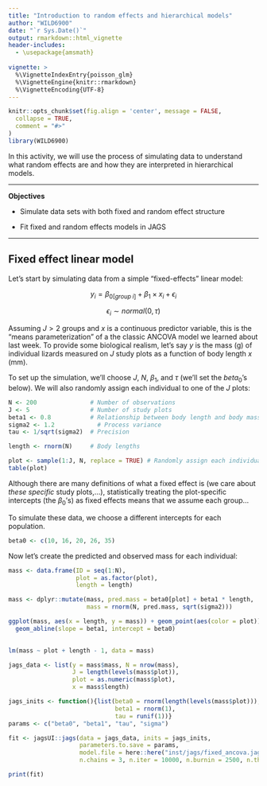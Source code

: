 ```yaml
---
title: "Introduction to random effects and hierarchical models"
author: "WILD6900"
date: "`r Sys.Date()`"
output: rmarkdown::html_vignette
header-includes:
  - \usepackage{amsmath}
  
vignette: >
  %\VignetteIndexEntry{poisson_glm}
  %\VignetteEngine{knitr::rmarkdown}
  %\VignetteEncoding{UTF-8}
---
```


```r
knitr::opts_chunk$set(fig.align = 'center', message = FALSE,
  collapse = TRUE,
  comment = "#>"
)
library(WILD6900)
```

In this activity, we will use the process of simulating data to understand what random effects are and how they are interpreted in hierarchical models.

***
**Objectives**

* Simulate data sets with both fixed and random effect structure   

* Fit fixed and random effects models in JAGS  

***

## Fixed effect linear model

Let's start by simulating data from a simple "fixed-effects" linear model:

$$y_i = \beta_{0[group\; i]} + \beta_1 \times x_i + \epsilon_i$$

$$\epsilon_i \sim normal(0, \tau)$$

Assuming $J > 2$ groups and $x$ is a continuous predictor variable, this is the "means parameterization" of a the classic ANCOVA model we learned about last week. To provide some biological realism, let's say $y$ is the mass (g) of individual lizards measured on $J$ study plots as a function of body length $x$ (mm). 

To set up the simulation, we'll choose $J$, $N$, $\beta_1$, and $\tau$ (we'll set the $beta_0$'s below). We will also randomly assign each individual to one of the $J$ plots:

```r
N <- 200               # Number of observations
J <- 5                 # Number of study plots
beta1 <- 0.8           # Relationship between body length and body mass
sigma2 <- 1.2            # Process variance
tau <- 1/sqrt(sigma2)  # Precision 

length <- rnorm(N)     # Body lengths

plot <- sample(1:J, N, replace = TRUE) # Randomly assign each individual to a plot
table(plot)
```

Although there are many definitions of what a fixed effect is (we care about *these specific* study plots,...), statistically treating the plot-specific intercepts (the $\beta_0$'s) as fixed effects means that we assume each group...

To simulate these data, we choose a different intercepts for each population. 

```r
beta0 <- c(10, 16, 20, 26, 35)
```

Now let's create the predicted and observed mass for each individual:

```r
mass <- data.frame(ID = seq(1:N),
                   plot = as.factor(plot),
                   length = length)

mass <- dplyr::mutate(mass, pred.mass = beta0[plot] + beta1 * length,
                      mass = rnorm(N, pred.mass, sqrt(sigma2)))

ggplot(mass, aes(x = length, y = mass)) + geom_point(aes(color = plot)) +
  geom_abline(slope = beta1, intercept = beta0)
  
```

```r
lm(mass ~ plot + length - 1, data = mass)
```

```r
jags_data <- list(y = mass$mass, N = nrow(mass), 
                  J = length(levels(mass$plot)),
                  plot = as.numeric(mass$plot),
                  x = mass$length)

jags_inits <- function(){list(beta0 = rnorm(length(levels(mass$plot))), 
                              beta1 = rnorm(1),
                              tau = runif(1))}
params <- c("beta0", "beta1", "tau", "sigma")

fit <- jagsUI::jags(data = jags_data, inits = jags_inits,
                    parameters.to.save = params, 
                    model.file = here::here("inst/jags/fixed_ancova.jags"),
                    n.chains = 3, n.iter = 10000, n.burnin = 2500, n.thin = 1)

print(fit)
```